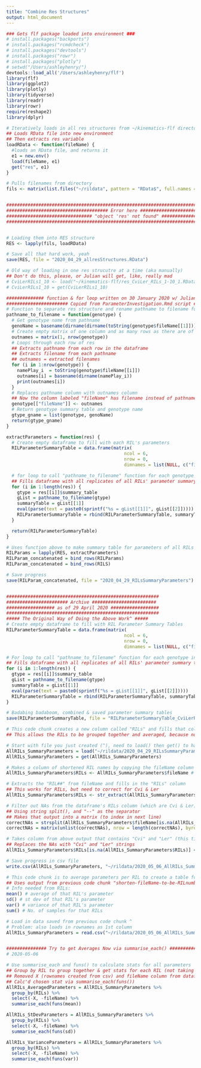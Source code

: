 ```yaml
---
title: "Combine Res Structures"
output: html_document
---
```


```r
### Gets flf package loaded into environment ###
# install.packages("backports")
# install.packages("rcmdcheck")
# install.packages("devtools")
# install.packages("rowr")
# install.packages("plotly")
# setwd("/Users/ashleyhenry/")
devtools::load_all('/Users/ashleyhenry/flf')
library(flf)
library(ggplot2)
library(plotly)
library(tidyverse)
library(readr)
library(rowr)
require(reshape2)
library(dplyr)
```

```r
# Iteratively loads in all res structures from ~/kinematics-flf directory by:
## Loads RData file into new environment
## Then extracts res variable
loadRData <- function(fileName) {
  #loads an RData file, and returns it
  e1 = new.env()
  load(fileName, e1)
  get("res", e1)
}

# Pulls filenames from directory
fils <- matrix(list.files("~/rildata", pattern = "RData$", full.names = TRUE, recursive = TRUE))


########################################################################################
###################################### Error here ######################################
################################ "object 'res' not found" ##############################
########################################################################################


# Loading them into RES structure
RES <- lapply(fils, loadRData)

# Save all that hard work, yeah
save(RES, file = "2020_04_29_allresStructures.RData")

# Old way of loading in one res strucutre at a time (aka manually)
## Don't do this, please, or Julian will get, like, really mad
# CviLerRILs1_10 <- load("~/kinematics-flf/res_CviLer_RILs_1-10_1.RData")
# CviLerRILs1_10 = get(CviLerRILs1_10)
```

```r

############## function & for loop written on 30 January 2020 w/ Julian's help #############
####################### Copied from ParameterInvestigation.Rmd script ######################
# Function to separate res structure and rename pathname to filename for column "fileName" #
pathname_to_filename = function(genotype) {
  # Get genotype name from pathname
  genoName = basename(dirname(dirname(toString(genotype$fileName[[1]]))))
  # Create empty matrix of one column and as many rows as there are of res structure
  outnames = matrix(1, nrow(genotype))
  # Loops through each row of res
  ## Extracts pathname from each row in the dataframe
  ## Extracts filename from each pathname
  ## outnames = extracted filenames
  for (i in 1:nrow(genotype)) {
    namePlay_i  = toString(genotype$fileName[[i]])
    outnames[i] = basename(dirname(namePlay_i))
    print(outnames[i])
  }
  # Replaces pathname column with outnames column
  ## Now the column labeled "fileName" has filename instead of pathname
  genotype[["fileName"]] <- outnames
  # Return genotype summary table and genotype name
  gtype_gname = list(genotype, genoName)
  return(gtype_gname)
}

extractParameters = function(res) {
  # Create empty dataframe to fill with each RIL's parameters
  RILParameterSummaryTable = data.frame(matrix(
                                            ncol = 6, 
                                            nrow = 0, 
                                            dimnames = list(NULL, c("fileName", "x0", "vf", "k", "n", "mle"))))

  # for loop to call "pathname_to_filename" function for each genotype in res
  ## Fills dataframe with all replicates of all RILs' parameter summary tables
  for (i in 1:length(res)) {
    gtype = res[[i]]$summary_table
    gList = pathname_to_filename(gtype)
    summaryTable = gList[[1]]
    eval(parse(text = paste0(sprintf("%s = gList[[1]]", gList[[2]]))))
    RILParameterSummaryTable = rbind(RILParameterSummaryTable, summaryTable)
  }

  return(RILParameterSummaryTable)
}

# Uses function above to make summary table for parameters of all RILs
RILParams = lapply(RES, extractParameters)
RILParam_concatenated = bind_rows(RILParams)
RILParam_concatenated = bind_rows(RILS)

# Save progress
save(RILParam_concatenated, file = "2020_04_29_RILsSummaryParameters")


#########################################################
####################### Archive ########################
################## as of 29 April 2020 ##################
#########################################################
##### The Original Way of Doing the Above Work^ #####
# Create empty dataframe to fill with RIL Parameter Summary Tables
RILParameterSummaryTable = data.frame(matrix(
                                            ncol = 6, 
                                            nrow = 0, 
                                            dimnames = list(NULL, c("fileName", "x0", "vf", "k", "n", "mle"))))

# For loop to call "pathname_to_filename" function for each genotype in res
## Fills dataframe with all replicates of all RILs' parameter summary tables
for (i in 1:length(res)) {
  gtype = res[[i]]$summary_table
  gList = pathname_to_filename(gtype)
  summaryTable = gList[[1]]
  eval(parse(text = paste0(sprintf("%s = gList[[1]]", gList[[2]]))))
  RILParameterSummaryTable = rbind(RILParameterSummaryTable, summaryTable)
}

# Badabing badaboom, combined & saved parameter summary tables
save(RILParameterSummaryTable, file = "RILParameterSummaryTable_CviLerRILs1_10.RData")
```

```r
# This code chunk creates a new column called "RILs" and fills that column with the shortened fileName
## This allows the RILs to be grouped together and averaged, because now they have the same name to be grouped

# Start with file you just created (^), need to load() then get() to have in environment
AllRILs_SummaryParameters = load("~/rildata/2020_04_29_RILsSummaryParameters")
AllRILs_SummaryParameters = get(AllRILs_SummaryParameters)

# Makes a column of shortened RIL names by copying the fileName column
AllRILs_SummaryParameters$RILs <- AllRILs_SummaryParameters$fileName # Make copy of fileName column called RILs

# Extracts the "RIL##" from fileName and fills in the "RILs" column
## This works for RILs, but need to correct for Cvi & Ler
AllRILs_SummaryParameters$RILs <- str_extract(AllRILs_SummaryParameters$RILs, "[A-Z]+[0-9]+") 

# Filter out NAs from the dataframe's RILs column (which are Cvi & Ler)
## Using string split(), and "--" as the separator
## Makes that output into a matrix (to index in next line)
correctNAs = strsplit(AllRILs_SummaryParameters$fileName[is.na(AllRILs_SummaryParameters$RILs)], split = "--", fixed = TRUE)
correctNAs = matrix(unlist(correctNAs), nrow = length(correctNAs), byrow = T)

# Takes column from above output that contains "Cvi" and "Ler" (this time it's 2nd column, hence correctNAs[,2])
## Replaces the NAs with "Cvi" and "Ler" strings
AllRILs_SummaryParameters$RILs[is.na(AllRILs_SummaryParameters$RILs)] <- correctNAs[,2]

# Save progress in csv file
write.csv(AllRILs_SummaryParameters, "~/rildata/2020_05_06_AllRILs_SummaryParameters")
```

```r
# This code chunk is to average parameters per RIL to create a table for the input of the R/qtl2 package
## Uses output from previous code chunk "shorten-fileName-to-be-RILnumbers"
# Info needed from RILs:
mean() # average of that RIL's parameter
sd() # st dev of that RIL's parameter
var() # variance of that RIL's parameter
sum() # No. of samples for that RILs

# Load in data saved from previous code chunk ^
# Problem: also loads in rownames as 1st column
AllRILs_SummaryParameters = read.csv("~/rildata/2020_05_06_AllRILs_SummaryParameters")


############### Try to get Averages Now via summarise_each() ###############
# 2020-05-06

# Use summarise_each and funs() to calculate stats for all parameters
## Group by RIL to group together & get stats for each RIL (not taking stat of whole pop)
## Removed X (rownames created from csv) and fileName column from dataframe
## Calc'd chosen stat via summarise_each(funs())
AllRILs_AveragedParameters = AllRILs_SummaryParameters %>% 
  group_by(RILs) %>% 
  select(-X, -fileName) %>%
  summarise_each(funs(mean))

AllRILs_StDevParameters = AllRILs_SummaryParameters %>%
  group_by(RILs) %>%
  select(-X, -fileName) %>%
  summarise_each(funs(sd))

AllRILs_VarianceParameters = AllRILs_SummaryParameters %>%
  group_by(RILs) %>%
  select(-X, -fileName) %>%
  summarise_each(funs(var))

```









